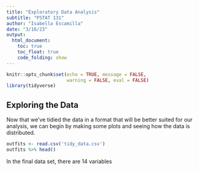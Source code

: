 ```yaml
---
title: "Exploratory Data Analysis"
subtitle: "PSTAT 131"
author: "Isabella Escamilla"
date: "3/18/23"
output:
  html_document:
    toc: true
    toc_float: true
    code_folding: show
---
```


```r
knitr::opts_chunk$set(echo = TRUE, message = FALSE,
                      warning = FALSE, eval = FALSE)
library(tidyverse)
```


## Exploring the Data
Now that we've tidied the data in a format that will be better suited for our analysis, we can begin by making some plots and seeing how the data is distributed.

```r
outfits <- read.csv('tidy_data.csv')
outfits %>% head()
```

In the final data set, there are 14 variables